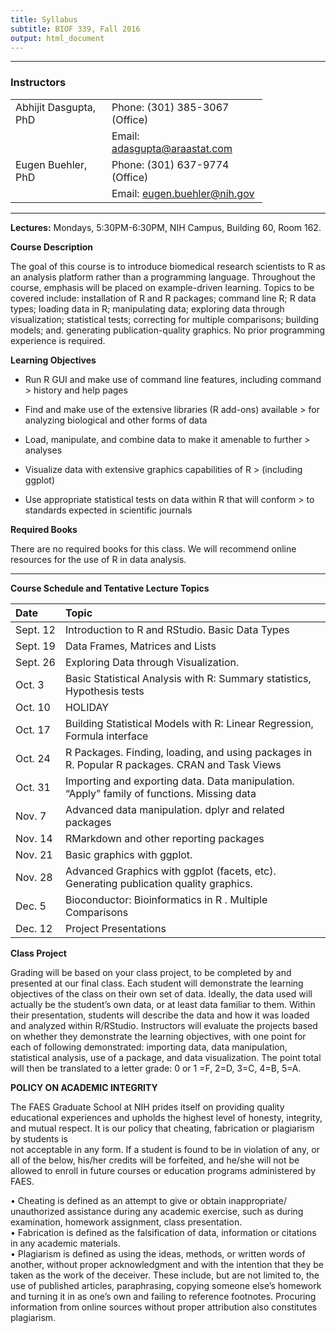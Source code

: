 ```yaml
---
title: Syllabus
subtitle: BIOF 339, Fall 2016
output: html_document
---
```


-------

### Instructors

<table style="width:80%;">
<tr><td>Abhijit Dasgupta, PhD </td><td>Phone: (301) 385-3067 (Office)</td></tr>
<tr><td></td><td>Email: <a href="mailto:adasgupta+biof339@araastat.com">adasgupta@araastat.com</a></td></tr>
<tr><td>Eugen Buehler, PhD </td><td>Phone: (301) 637-9774 (Office)</td></tr>
<tr><td></td><td>Email: <a href="mailto:eugen.buehler@nih.gov">eugen.buehler@nih.gov</a></td></tr>
</table>

-----

**Lectures:** Mondays, 5:30PM-6:30PM, NIH Campus, Building 60, Room 162.

**Course Description**

The goal of this course is to introduce biomedical research scientists
to R as an analysis platform rather than a programming language.
Throughout the course, emphasis will be placed on example-driven
learning. Topics to be covered include: installation of R and R
packages; command line R; R data types; loading data in R; manipulating
data; exploring data through visualization; statistical tests;
correcting for multiple comparisons; building models; and. generating
publication-quality graphics. No prior programming experience is
required.

**Learning Objectives**

-   Run R GUI and make use of command line features, including command
    > history and help pages

-   Find and make use of the extensive libraries (R add-ons) available
    > for analyzing biological and other forms of data

-   Load, manipulate, and combine data to make it amenable to further
    > analyses

-   Visualize data with extensive graphics capabilities of R
    > (including ggplot)

-   Use appropriate statistical tests on data within R that will conform
    > to standards expected in scientific journals

**Required Books**

There are no required books for this class. We will recommend online
resources for the use of R in data analysis.

------

**Course Schedule and Tentative Lecture Topics**

  Date       Topic
  ---------- ------------------------------------------------------------------------------------------------
  Sept. 12   Introduction to R and RStudio. Basic Data Types
  Sept. 19   Data Frames, Matrices and Lists
  Sept. 26   Exploring Data through Visualization.
  Oct. 3     Basic Statistical Analysis with R: Summary statistics, Hypothesis tests
  Oct. 10    HOLIDAY
  Oct. 17    Building Statistical Models with R: Linear Regression, Formula interface
  Oct. 24    R Packages. Finding, loading, and using packages in R. Popular R packages. CRAN and Task Views
  Oct. 31    Importing and exporting data. Data manipulation. “Apply” family of functions. Missing data
  Nov. 7     Advanced data manipulation. dplyr and related packages
  Nov. 14    RMarkdown and other reporting packages
  Nov. 21    Basic graphics with ggplot.
  Nov. 28    Advanced Graphics with ggplot (facets, etc). Generating publication quality graphics.
  Dec. 5     Bioconductor: Bioinformatics in R . Multiple Comparisons
  Dec. 12    Project Presentations

**Class Project**

Grading will be based on your class project, to be completed by and
presented at our final class. Each student will demonstrate the learning
objectives of the class on their own set of data. Ideally, the data used
will actually be the student’s own data, or at least data familiar to
them. Within their presentation, students will describe the data and how
it was loaded and analyzed within R/RStudio. Instructors will evaluate
the projects based on whether they demonstrate the learning objectives,
with one point for each of following demonstrated: importing data, data
manipulation, statistical analysis, use of a package, and data
visualization. The point total will then be translated to a letter
grade: 0 or 1 =F, 2=D, 3=C, 4=B, 5=A.

**POLICY ON ACADEMIC INTEGRITY**

The FAES Graduate School at NIH prides itself on providing quality
educational experiences and upholds the highest level of honesty,
integrity, and mutual respect. It is our policy that cheating,
fabrication or plagiarism by students is\
not acceptable in any form. If a student is found to be in violation of
any, or all of the below, his/her credits will be forfeited, and he/she
will not be allowed to enroll in future courses or education programs
administered by FAES.

• Cheating is defined as an attempt to give or obtain inappropriate/
unauthorized assistance during any academic exercise, such as during
examination, homework assignment, class presentation.\
• Fabrication is defined as the falsification of data, information or
citations in any academic materials.\
• Plagiarism is defined as using the ideas, methods, or written words of
another, without proper acknowledgment and with the intention that they
be taken as the work of the deceiver. These include, but are not limited
to, the use of published articles, paraphrasing, copying someone else’s
homework and turning it in as one’s own and failing to reference
footnotes. Procuring information from online sources without proper
attribution also constitutes plagiarism.
